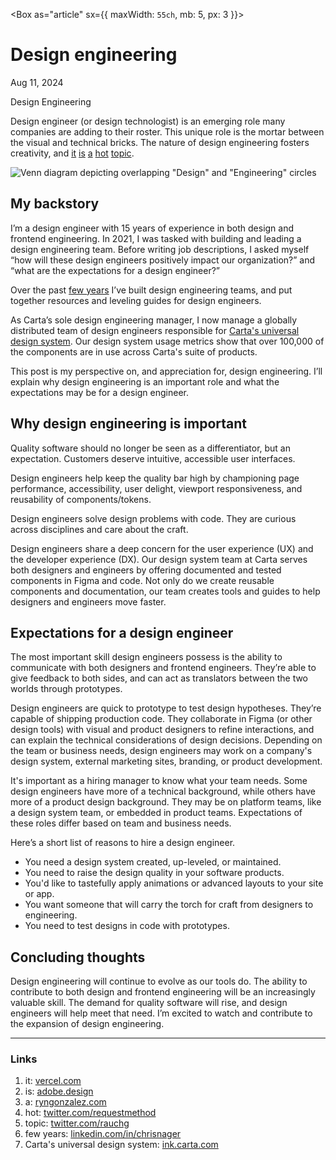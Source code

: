 



<Box as="article" sx={{ maxWidth: `55ch`, mb: 5, px: 3 }}>
# Design engineering

Aug 11, 2024

<Tag>Design</Tag> <Tag>Engineering</Tag>

Design engineer (or design technologist) is an emerging role many companies are adding to their roster. This unique role is the mortar between the visual and technical bricks. The nature of design engineering fosters creativity, and [it] [is] [a] [hot] [topic].

![Venn diagram depicting overlapping "Design" and "Engineering" circles](/images/blog/design-engineering/design-engineering-venn-diagram.png)

## My backstory

I’m a design engineer with 15 years of experience in both design and frontend engineering. In 2021, I was tasked with building and leading a design engineering team. Before writing job descriptions, I asked myself “how will these design engineers positively impact our organization?” and “what are the expectations for a design engineer?”

Over the past [few years] I’ve built design engineering teams, and put together resources and leveling guides for design engineers.

As Carta’s sole design engineering manager, I now manage a globally distributed team of design engineers responsible for [Carta's universal design system]. Our design system usage metrics show that over 100,000 of the components are in use across Carta's suite of products.

This post is my perspective on, and appreciation for, design engineering. I’ll explain why design engineering is an important role and what the expectations may be for a design engineer.

## Why design engineering is important

Quality software should no longer be seen as a differentiator, but an expectation. Customers deserve intuitive, accessible user interfaces.

Design engineers help keep the quality bar high by championing page performance, accessibility, user delight, viewport responsiveness, and reusability of components/tokens.

Design engineers solve design problems with code. They are curious across disciplines and care about the craft.

Design engineers share a deep concern for the user experience (UX) and the developer experience (DX). Our design system team at Carta serves both designers and engineers by offering documented and tested components in Figma and code. Not only do we create reusable components and documentation, our team creates tools and guides to help designers and engineers move faster.

## Expectations for a design engineer

The most important skill design engineers possess is the ability to communicate with both designers and frontend engineers. They’re able to give feedback to both sides, and can act as translators between the two worlds through prototypes.

Design engineers are quick to prototype to test design hypotheses. They’re capable of shipping production code. They collaborate in Figma (or other design tools) with visual and product designers to refine interactions, and can explain the technical considerations of design decisions. Depending on the team or business needs, design engineers may work on a company's design system, external marketing sites, branding, or product development.

It's important as a hiring manager to know what your team needs. Some design engineers have more of a technical background, while others have more of a product design background. They may be on platform teams, like a design system team, or embedded in product teams. Expectations of these roles differ based on team and business needs.

Here’s a short list of reasons to hire a design engineer.

- You need a design system created, up-leveled, or maintained.
- You need to raise the design quality in your software products.
- You'd like to tastefully apply animations or advanced layouts to your site or app.
- You want someone that will carry the torch for craft from designers to engineering.
- You need to test designs in code with prototypes.

## Concluding thoughts

Design engineering will continue to evolve as our tools do. The ability to contribute to both design and frontend engineering will be an increasingly valuable skill. The demand for quality software will rise, and design engineers will help meet that need. I’m excited to watch and contribute to the expansion of design engineering.

---

### Links

1. it: [vercel.com](https://vercel.com/blog/design-engineering-at-vercel)
2. is: [adobe.design](https://adobe.design/stories/leading-design/should-you-pursue-a-career-in-design-engineering)
3. a: [ryngonzalez.com](https://www.ryngonzalez.com/blog/the-attributes-of-a-design-engineer)
4. hot: [twitter.com/requestmethod](https://twitter.com/requestmethod/status/1774816323597406498)
5. topic: [twitter.com/rauchg](https://twitter.com/rauchg/status/1773820378349232169)
6. few years: [linkedin.com/in/chrisnager](https://linkedin.com/in/chrisnager)
7. Carta's universal design system: [ink.carta.com](https://ink.carta.com)
</Box>

[role]: https://linkedin.com/in/chrisnager
[Vercel]: https://vercel.com/blog/design-engineering-at-vercel
[Adobe]: https://adobe.design/stories/leading-design/should-you-pursue-a-career-in-design-engineering
[DoorDash]: https://www.ryngonzalez.com/blog/the-attributes-of-a-design-engineer
[Uber]: https://twitter.com/requestmethod/status/1774816323597406498
[@rauchg]: https://twitter.com/rauchg/status/1773820378349232169
[few years]: https://linkedin.com/in/chrisnager
[Carta's universal design system]: https://ink.carta.com
[it]: https://vercel.com/blog/design-engineering-at-vercel
[is]: https://adobe.design/stories/leading-design/should-you-pursue-a-career-in-design-engineering
[a]: https://www.ryngonzalez.com/blog/the-attributes-of-a-design-engineer
[hot]: https://twitter.com/requestmethod/status/1774816323597406498
[topic]: https://twitter.com/rauchg/status/1773820378349232169
